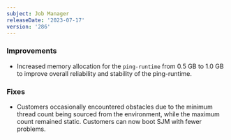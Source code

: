 ```yaml
---
subject: Job Manager
releaseDate: '2023-07-17'
version: '286'
---
```


### Improvements 
* Increased memory allocation for the `ping-runtime` from 0.5 GB to 1.0 GB to improve overall reliability and stability of the ping-runtime.

### Fixes 
* Customers occasionally encountered obstacles due to the minimum thread count being sourced from the environment, while the maximum count remained static. Customers can now boot SJM with fewer problems. 
